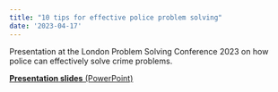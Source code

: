 ```yaml
---
title: "10 tips for effective police problem solving"
date: '2023-04-17'
---
```


Presentation at the London Problem Solving Conference 2023 on how police can effectively solve crime problems.

[**Presentation slides** (PowerPoint)](/slides/london-pop-2023/problem_solving_tips.pptx)
